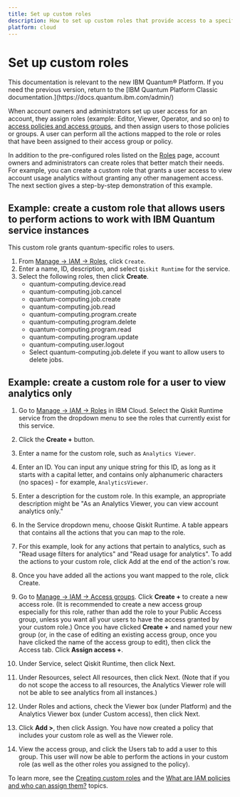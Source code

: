 ```yaml
---
title: Set up custom roles
description: How to set up custom roles that provide access to a specific set of actions
platform: cloud
---
```


# Set up custom roles

<Admonition type="note">
This documentation is relevant to the new IBM Quantum&reg; Platform. If you need the previous version, return to the [IBM Quantum Platform Classic documentation.](https://docs.quantum.ibm.com/admin/)
</Admonition>

When account owners and administrators set up user access for an account, they assign roles (example: Editor, Viewer, Operator, and so on) to [access policies and access groups](/docs/guides/access-groups), and then assign users to those policies or groups. A user can perform all the actions mapped to the role or roles that have been assigned to their access group or policy.

In addition to the pre-configured roles listed on the [Roles](https://cloud.ibm.com/iam/roles) page, account owners and administrators can create roles that better match their needs. For example, you can create a custom role that grants a user access to view account usage analytics without granting any other management access. The next section gives a step-by-step demonstration of this example.

<span id="custom"></span>
## Example: create a custom role that allows users to perform actions to work with IBM Quantum service instances

This custom role grants quantum-specific roles to users.


1. From [Manage → IAM → Roles](https://cloud.ibm.com/iam/roles), click `Create`.
2. Enter a name, ID, description, and select `Qiskit Runtime` for the service.
3. Select the following roles, then click **Create**.
    * quantum-computing.device.read
    * quantum-computing.job.cancel
    * quantum-computing.job.create
    * quantum-computing.job.read
    * quantum-computing.program.create
    * quantum-computing.program.delete
    * quantum-computing.program.read
    * quantum-computing.program.update
    * quantum-computing.user.logout
    * Select quantum-computing.job.delete if you want to allow users to delete jobs.

## Example: create a custom role for a user to view analytics only

1. Go to [Manage → IAM → Roles](https://cloud.ibm.com/iam/roles) in IBM Cloud. Select the Qiskit Runtime service from the dropdown menu to see the roles that currently exist for this service.

2. Click the **Create +** button.

3. Enter a name for the custom role, such as `Analytics Viewer`.

4. Enter an ID. You can input any unique string for this ID, as long as it starts with a capital letter, and contains only alphanumeric characters (no spaces) - for example, `AnalyticsViewer`.

5. Enter a description for the custom role. In this example, an appropriate description might be "As an Analytics Viewer, you can view account analytics only."

6. In the Service dropdown menu, choose Qiskit Runtime. A table appears that contains all the actions that you can map to the role.

7. For this example, look for any actions that pertain to analytics, such as "Read usage filters for analytics" and "Read usage for analytics". To add the actions to your custom role, click Add at the end of the action's row.

8. Once you have added all the actions you want mapped to the role, click Create.

9. Go to [Manage → IAM → Access groups](https://cloud.ibm.com/iam/groups). Click **Create +** to create a new access role. (It is recommended to create a new access group especially for this role, rather than add the role to your Public Access group, unless you want all your users to have the access granted by your custom role.) Once you have clicked **Create +** and named your new group (or, in the case of editing an existing access group, once you have clicked the name of the access group to edit), then click the Access tab. Click **Assign access +**.

10. Under Service, select Qiskit Runtime, then click Next.

11. Under Resources, select All resources, then click Next. (Note that if you do not scope the access to all resources, the Analytics Viewer role will not be able to see analytics from all instances.)

12. Under Roles and actions, check the Viewer box (under Platform) and the Analytics Viewer box (under Custom access), then click Next.

13. Click **Add >**, then click Assign. You have now created a policy that includes your custom role as well as the Viewer role.

14. View the access group, and click the Users tab to add a user to this group. This user will now be able to perform the actions in your custom role (as well as the other roles you assigned to the policy).

To learn more, see the [Creating custom roles](https://cloud.ibm.com/docs/account?topic=account-custom-roles) and the [What are IAM policies and who can assign them?](https://cloud.ibm.com/docs/account?topic=account-iamusermanpol) topics.
